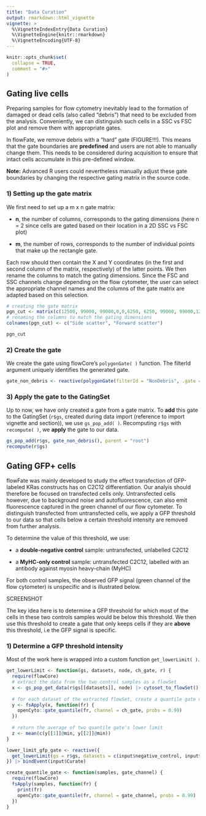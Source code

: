 ```yaml
---
title: "Data Curation"
output: rmarkdown::html_vignette
vignette: >
  %\VignetteIndexEntry{Data Curation}
  %\VignetteEngine{knitr::rmarkdown}
  %\VignetteEncoding{UTF-8}
---
```


```r
knitr::opts_chunk$set(
  collapse = TRUE,
  comment = "#>"
)
```

## Gating live cells
Preparing samples for flow cytometry inevitably lead to the formation of damaged or dead cells (also called "debris") that need to be excluded from the analysis. Conveniently, we can distinguish such cells in a SSC vs FSC plot and remove them with appropriate gates.

In flowFate, we remove debris with a "hard" gate (FIGURE!!!). This means that the gate boundaries are **predefined** and users are not able to manually change them. This needs to be considered during acquisition to ensure that intact cells accumulate in this pre-defined window. 

**Note:** Advanced R users could nevertheless manually adjust these gate boundaries by changing the respective gating matrix in the source code.

### 1) Setting up the gate matrix
We first need to set up a m x n gate matrix:

* **n**, the number of columns, corresponds to the gating dimensions (here n = 2 since cells are gated based on their location in a 2D SSC vs FSC plot)

* **m**, the number of rows, corresponds to the number of individual points that make up the rectangle gate. 

Each row should then contain the X and Y coordinates (in the first and second column of the matrix, respectively) of the latter points. We then rename the columns to match the gating dimensions. Since the FSC and SSC channels change depending on the flow cytometer, the user can select the appropriate channel names and the columns of the gate matrix are adapted based on this selection.

```r
# creating the gate matrix
pgn_cut <- matrix(c(12500, 99000, 99000,0,0,6250, 6250, 99000, 99000,12500), ncol = 2, nrow = 5)
# renaming the columns to match the gating dimensions
colnames(pgn_cut) <- c("Side scatter", "Forward scatter")
```

```r
pgn_cut
```


### 2) Create the gate
We create the gate using flowCore's `polygonGate( )` function. The filterId argument uniquely identifies the generated gate. 

```r
gate_non_debris <- reactive(polygonGate(filterId = "NonDebris", .gate = pgn_cut))
```


### 3) Apply the gate to the GatingSet
Up to now, we have only created a gate from a gate matrix. To **add** this gate to the GatingSet (`r$gs`, created during data import (reference to import vignette and section)), we use `gs_pop_add( )`. Recomputing `r$gs` with `recompute( )`, we **apply** the gate to our data.

```r
gs_pop_add(r$gs, gate_non_debris(), parent = "root")
recompute(r$gs)
```


## Gating GFP+ cells
flowFate was mainly developed to study the effect transfection of GFP-labeled KRas constructs has on C2C12 differentiation. Our analyis should therefore be focused on transfected cells only. Untransfected cells however, due to background noise and autofluorescence, can also emit fluorescence captured in the green channel of our flow cytometer. To distinguish transfected from untransfected cells, we apply a GFP threshold to our data so that cells below a certain threshold intensity are removed from further analysis.

To determine the value of this threshold, we use:

* a **double-negative control** sample: untransfected, unlabelled C2C12

* a **MyHC-only control** sample: untransfected C2C12, labelled with an antibody against myosin heavy-chain (MyHC)

For both control samples, the observed GFP signal (green channel of the flow cytometer) is unspecific and is illustrated below.

SCREENSHOT

The key idea here is to determine a GFP threshold for which most of the cells in these two controls samples would be below this threshold. We then use this threshold to create a gate that only keeps cells if they are **above** this threshold, i.e the GFP signal is specific.

### 1) Determine a GFP threshold intensity
Most of the work here is wrapped into a custom function `get_lowerLimit( )`.

```r
get_lowerLimit <- function(gs, datasets, node, ch_gate, r) {
  require(flowCore)
  # extract the data from the two control samples as a flowSet
  x <- gs_pop_get_data(r$gs[[datasets]], node) |> cytoset_to_flowSet()
  
  # for each dataset of the extracted flowSet, create a quantile gate using the correct channel name (in our case this will be the name of the GFP channel selected by the user)
  y <- fsApply(x, function(fr) {
    openCyto::gate_quantile(fr, channel = ch_gate, probs = 0.99)
  })
  
  # return the average of two quantile gate's lower limit
  z <- mean(c(y[[1]]@min, y[[2]]@min))
}
```

```r
lower_limit_gfp_gate <- reactive({
  get_lowerLimit(gs = r$gs, datasets = c(input$negative_control, input$positive_control_myhc), node = "NonDebris", ch_gate = input$kras_channel, r = r)
}) |> bindEvent(input$Curate)
```


```r
create_quantile_gate <- function(samples, gate_channel) {
  require(flowCore)
  fsApply(samples, function(fr) {
    print(fr)
    openCyto::gate_quantile(fr, channel = gate_channel, probs = 0.99)
  })
}
```


